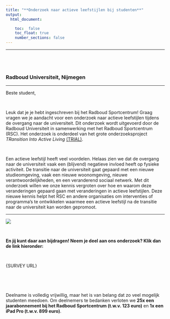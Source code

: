 ```yaml
---
title: "**Onderzoek naar actieve leefstijlen bij studenten**"
output: 
  html_document:

    toc:  false
    toc_float: true
    number_sections: false
---
```


----

<div class="row" style="padding-top: 40px;">
<div class="col-sm-6">

### Radboud Universiteit, Nijmegen

----
  
Beste student,

<br>

Leuk dat je je hebt ingeschreven bij het Radboud Sportcentrum! Graag vragen we je aandacht voor een onderzoek naar actieve leefstijlen tijdens de overgang naar de universiteit. Dit onderzoek wordt uitgevoerd door de Radboud Universiteit in samenwerking met het Radboud Sportcentrum (RSC). Het onderzoek is onderdeel van het grote onderzoeksproject *TRansition Into Active Living* [(TRIAL)](https://www.ru.nl/activeliving/onderzoek/vm-onderzoek/trial/).        

<br>

Een actieve leefstijl heeft veel voordelen. Helaas zien we dat de overgang naar de universiteit vaak een (blijvend) negatieve invloed heeft op fysieke activiteit. De transitie naar de universiteit gaat gepaard met een nieuwe studieomgeving, vaak een nieuwe woonomgeving, nieuwe verantwoordelijkheden, en een veranderend sociaal netwerk. Met dit onderzoek willen we onze kennis vergroten over hoe en waarom deze veranderingen gepaard gaan met veranderingen in actieve leefstijlen. Deze nieuwe kennis helpt het RSC en andere organisaties om interventies of programma’s te ontwikkelen waarmee een actieve leefstijl na de transitie naar de universiteit kan worden gepromoot.     
  
----

</div>
<div class="col-sm-6">

![](images/active.jpg)


<br>

**En jij kunt daar aan bijdragen! Neem je deel aan ons onderzoek? Klik dan de link hieronder:**

<br> 

{SURVEY URL}

<br> 

</a>
</div>

<br>

Deelname is volledig vrijwillig, maar het is van belang dat zo veel mogelijk studenten meedoen. Om deelnemers te bedanken verloten we **25x een jaarabonnement bij het Radboud Sportcentrum (t.w.v. 123 euro)** en **1x een iPad Pro (t.w.v. 899 euro)**.

